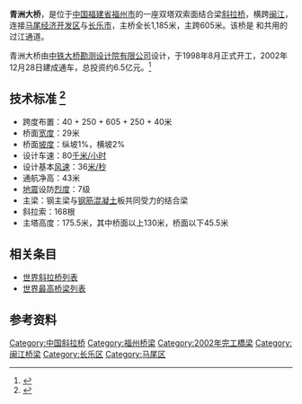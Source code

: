 {{Infobox bridge
|bridge_name=青洲大桥
|native_name=
|image=Qingzhou Bridge.jpg
|caption=
|official_name=
|carries={{China Expwy Name|G15}}<br/>{{China Expwy Name|S81|P=Fujian}}
|crosses=[[闽江|闽江]]
|locale={{CHN}} [[福建省|福建省]][[福州市|福州市]]
|maint=福州光闽路桥建设开发有限公司
|id=
|designer=中铁大桥勘测设计院有限公司
|design=[[斜拉桥|斜拉桥]]
|mainspan={{convert|605|m|ft|0}}
|length={{convert|1185|m|ft|0}}
|width={{convert|29|m|ft|0}}
|clearance=
|below={{convert|43|m|ft|0}}
|height={{convert|175.5|m|ft|0}}
|traffic=
|begin=1998年8月
|open=2002年12月28日
|closed=
|toll=
|builder=
|map_cue=
|map_image=
|map_text=
|map_width=
|coordinates={{coord|25.98775|N|119.471528|E|region:CN_type:landmark|display=inline,title}}
|references=
|extra={{Location map+|China Fujian|float=center|width=|caption=|places=
       {{Location map~|China Fujian|label=青洲大桥 |lat=25.98775|long=119.471528}}
}}
}}

'''青洲大桥'''，是位于[[中国|中国]][[福建省|福建省]][[福州市|福州市]]的一座双塔双索面结合梁[[斜拉桥|斜拉桥]]，横跨[[闽江|闽江]]，连接[[福州经济技术开发区#马尾区|马尾经济开发区]]与[[长乐市|长乐市]]，主桥全长1,185米，主跨605米。该桥是 {{China Expwy Name|G15}}和{{China Expwy Name|S81|P=Fujian}}共用的过江通道。

青洲大桥由[[中铁大桥勘测设计院有限公司|中铁大桥勘测设计院有限公司]]设计，于1998年8月正式开工，2002年12月28日建成通车，总投资约6.5亿元。<ref>{{cite web| url=http://news.sina.com.cn/c/2002-12-26/1824854148.shtml | title=福州青洲闽江大桥完工 跨径为世界同类第一 | publisher=海峡都市报 | date=2002-12-26 | author=黄乃君 | accessdate=2013-04-19 }}</ref>

==技术标准 <ref>{{cite journal zh |author=高宗余 |coauthors= |year=2001 |month= |title=青洲闽江大桥结合梁斜拉桥设计 |journal=桥梁建设 |volume= |issue=4 |pages=13-17 |issn=1003-4722 |id= |url=http://wenku.baidu.com/view/e4bea4c36137ee06eff918b3.html |language= |accessdate=2013-04-19 |quote= }}</ref>==
* 跨度布置：40 + 250 + 605 + 250 + 40米
* 桥面[[宽度|宽度]]：29米
* 桥面[[坡度|坡度]]：纵坡1%，横坡2%
* 设计车速：80[[千米/小时|千米/小时]]
* 设计基本[[风速|风速]]：36[[米/秒|米/秒]]
* 通航净高：43米
* [[地震|地震]]设防[[烈度|烈度]]：7级
* 主梁：钢主梁与[[钢筋混凝土|钢筋混凝土]]板共同受力的结合梁
* 斜拉索：168根
* 主塔高度：175.5米，其中桥面以上130米，桥面以下45.5米

==相关条目==
*[[世界斜拉桥列表|世界斜拉桥列表]]
*[[世界最高桥梁列表|世界最高桥梁列表]]

==参考资料==
{{reflist}}

{{Crossings navbox|reverse=yes
|structure       = Crossings
|place           = [[闽江|闽江]]
|bridge          = 青洲大桥
|bridge signs    = {{China Expwy Name|G15}}
|upstream = [[三江口大桥|三江口大桥]]（闽江北港）<br>环岛路
----
[[乌龙江特大桥|乌龙江特大桥]]（乌龙江）
|upstream signs  = 福州连接线
|downstream      = [[琅岐闽江大桥|琅岐闽江大桥]]（琅岐岛北侧）
----
[[琅岐大桥|琅岐大桥]]（琅岐岛南侧）
|downstream signs = 
}}

{{DEFAULTSORT:Q}}
[[Category:中国斜拉桥|Category:中国斜拉桥]]
[[Category:福州桥梁|Category:福州桥梁]]
[[Category:2002年完工橋梁|Category:2002年完工橋梁]]
[[Category:闽江桥梁|Category:闽江桥梁]]
[[Category:长乐区|Category:长乐区]]
[[Category:马尾区|Category:马尾区]]